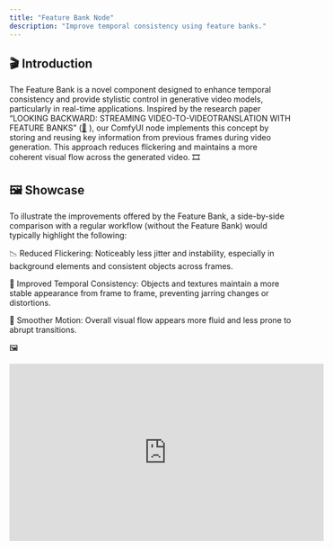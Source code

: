 ```yaml
---
title: "Feature Bank Node"
description: "Improve temporal consistency using feature banks."
---
```


## 🎬 Introduction

The Feature Bank is a novel component designed to enhance temporal consistency and provide stylistic control in generative video models, 
particularly in real-time applications. Inspired by the research paper “LOOKING BACKWARD: STREAMING VIDEO-TO-VIDEOTRANSLATION WITH FEATURE BANKS” ([🔗](https://arxiv.org/pdf/2405.15757) ), 
our ComfyUI node implements this concept by storing and reusing key information from previous frames during video generation. 
This approach reduces flickering and maintains a more coherent visual flow across the generated video. 🎞️

## 🖼️ Showcase

To illustrate the improvements offered by the Feature Bank, a side-by-side comparison with a regular workflow (without the Feature Bank) would typically highlight the following:

📉 Reduced Flickering: Noticeably less jitter and instability, especially in background elements and consistent objects across frames.

🔁 Improved Temporal Consistency: Objects and textures maintain a more stable appearance from frame to frame, preventing jarring changes or distortions.

🎥 Smoother Motion: Overall visual flow appears more fluid and less prone to abrupt transitions.

🖼️
<iframe
  width="560"
  height="315"
  src="https://www.youtube.com/embed/LhjW8TJjPpU?si=0zlwZzWyf1fsG0Xo"
  title="Livepeer video player"
  frameborder="0"
  allow="accelerometer; autoplay; clipboard-write; encrypted-media; gyroscope; picture-in-picture"
  allowfullscreen
/>


## 🛠️ Usage

**🔗 Workflow Integration**

The Feature Bank is implemented as a custom ComfyUI node and can be seamlessly integrated into your existing workflows.

🧩 ![Feature Bank Node Integration](https://huggingface.co/datasets/ruffy369/sample-images-videos/resolve/main/feature_bank_node.png)

In a typical generation pipeline, the Feature Bank node should be placed after the self-attention operations within the diffusion model, 
and before any subsequent processing steps. It requires connections to the key, value, and output tensors from the attention layers. What it basically means is
that you can use it in any node that has a self-attention layer, such as the Stable Diffusion model.
The Feature Bank node will automatically handle the storage and retrieval of features, ensuring that the most relevant information is used to maintain temporal consistency.

**➕ Adding to Other Workflows**

To add the Feature Bank node to your ComfyUI workflows:

✅ Ensure the Feature Bank custom node is installed. This may require installing a specific custom node repository in ComfyUI.

🖱️ In the ComfyUI interface, right-click on an empty area of the graph.

➕ Select “Add Node.”

🔍 Locate the Feature Bank node—it may be under a custom category or the name of the repository like `StreamPack/model_patches/unet`.

🧱 Click on the Feature Bank node to add it to your workflow.

🔗 Connect the required inputs and outputs. Typically, you'll need to you need to just put it between model checkpoint loader
node and the sampling node.

**📂 Example Workflow Files**

We will provide example workflow files that showcase both basic integration and advanced usage scenarios. Please refer to these for practical implementation guidance.

📂 Here is an example [workflow](https://github.com/RUFFY-369/ComfyUI-FeatureBank/blob/main/examples/SD%201.5%20MultiControlNet%20DepthAnything%20FeatureBank.json) that demonstrates the integration of the Feature Bank node in a workflow.

**⚙️ Parameter Descriptions**

The Feature Bank node includes the following key parameters:

📊 Feature Cache Interval: An integer that determines how frequently the Feature Bank caches features from the attention layers. For example, a value of 4 stores features every 4 frames (frames 0, 4, 8, etc.). This parameter controls the temporal granularity of the feature bank. Lower values result in more frequent caching, potentially improving consistency but increasing memory usage.

🔁 Use Feature Injection: A boolean (True/False) value that enables or disables the injection of cached features back into the attention mechanism. Setting it to True activates the Feature Bank’s influence on current frame generation.

🎚️ Feature Injection Strength: A float (typically between 0 and 1) that controls how strongly the injected cached features influence the current generation.
0️⃣ 0: No injection; the Feature Bank is effectively disabled.
💯 1: Full injection; cached features heavily guide the current frame.
🔄 Values between 0 and 1 allow a blended approach, subtly incorporating past-frame data.

🔍 Feature Similarity Threshold: Sets the minimum cosine similarity between the current frame and cached features for feature injection to occur.
Only features above this threshold are reused, helping maintain consistency 🎯 across similar regions in frames.

🧠💾 Feature Bank Max Frames: Defines the max number of past frames to cache attention features from. Older features are discarded as new ones are added,
keeping memory use efficient 📉.

## 📈 Strengths and Limitations

**✅ Strengths**

🧠 Improved Frame-to-Frame Consistency: By reusing attention patterns from previous frames, the Feature Bank significantly reduces flickering and helps
maintain visual coherence.

🎨 Style Control: Users can influence how closely each frame follows the style and content of earlier frames by adjusting the Feature Injection Strength.
This allows either stylistic consistency or smooth stylistic evolution.

🧪 Creative Exploration: Selectively injecting past features can lead to novel stylistic variations or evolving visual themes, opening creative possibilities.

**⚠️ Limitations**

⚠️ Potential for Reduced Novelty: High Feature Injection Strength may cause the video to become overly reliant on past frames, limiting the introduction of
new details or changes.

⚙️ Parameter Tuning Required: Finding the right balance between consistency and novelty may require experimentation with the Interval and Feature Injection
Strength parameters. Optimal settings vary depending on content and desired outcome.

🧵 Increased Memory Usage: Storing features from previous frames naturally increases memory consumption. The impact depends on video resolution, tensor size,
and the Interval setting.

## 💡 Tips and Best Practices

📈 Experiment with the Interval: Start with a moderate value (e.g., 4) and adjust based on how dynamic your scene is. Rapid changes may benefit from a lower interval, while static scenes can use higher values.

🎛️ Fine-tune Feature Injection Strength: This is key to balancing consistency and novelty. Start with a value around 0.5, then adjust as needed. Lower values allow more variation; higher values increase consistency.

🧮 Monitor Memory Usage: Be mindful of memory impact, especially when using lower intervals or generating high-resolution videos.

🧍‍♂️ Consider the Content: Effectiveness varies by content. The Feature Bank is particularly effective at maintaining consistency for characters, objects, and background elements.

🗺️ Combine with Depth Map Improvements: As detailed in the main report, combining the Feature Bank with better depth maps (e.g., Depth Anything v2 + Kalman filter) results in even greater temporal consistency and improved overall video quality.
